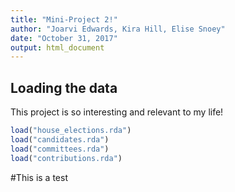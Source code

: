 ```yaml
---
title: "Mini-Project 2!"
author: "Joarvi Edwards, Kira Hill, Elise Snoey"
date: "October 31, 2017"
output: html_document
---
```



## Loading the data

This project is so interesting and relevant to my life!

```r
load("house_elections.rda")
load("candidates.rda")
load("committees.rda")
load("contributions.rda")
```
 
#This is a test